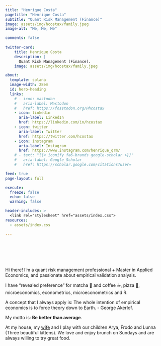 ```yaml
---
title: "Henrique Costa"
pagetitle: "Henrique Costa"
subtitle: "Quant Risk Management (Finance)"
image: assets/img/hcostax/family.jpeg
image-alt: "Me, Me, Me"

comments: false
  
twitter-card:
    title: Henrique Costa
    description: |
      Quant Risk Management (Finance).
    image: assets/img/hcostax/family.jpeg

about:
  template: solana
  image-width: 28em
  id: hero-heading
  links:
    # - icon: mastodon
    #   aria-label: Mastodon
    #   href: https://fosstodon.org/@hcostax
    - icon: linkedin
      aria-label: LinkedIn
      href: https://linkedin.com/in/hcostax
    - icon: twitter
      aria-label: Twitter
      href: https://twitter.com/hcostax
    - icon: instagram
      aria-label: Instagram
      href: https://www.instagram.com/henrique_qrm/
    # - text: "{{< iconify fa6-brands google-scholar >}}" 
    #   aria-label: Google Scholar
    #   href: https://scholar.google.com/citations?user=

feed: true
page-layout: full

execute: 
  freeze: false
  echo: false
  warning: false

header-includes: >
  <link rel="stylesheet" href="assets/index.css">
resources:
  - assets/index.css

---
```


<br><br><br><br>


::: {#hero-heading}

Hi there! I'm a quant risk management professional + Master in Applied Economics, and passionate about empirical validation analysis. 

I have “revealed preference” for matcha 🍵 and coffee ☕, pizza 🍕, microeconomics, econometrics, microeconometrics and R. 

A concept that I always apply is: The whole intention of empirical economics is to force theory down to Earth. - George Akerlof.


My motto is: **Be better than average**.


At my house, my [wife](https://www.instagram.com/psico.kedma/) and I play with our children Arya, Frodo and Lunna (Three beautiful kittens). We love and enjoy brunch on Sundays and are always willing to try great food.

:::

